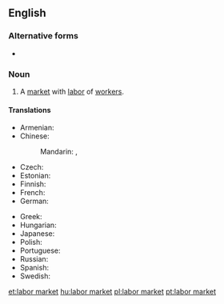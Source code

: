 ==English==
{{wikipedia|Labor economics}}

===Alternative forms===
* {{l|en|labour market}}

===Noun===
{{en-noun|head=[[labor]] [[market]]}}

# {{context|economics|lang=en}} A [[market]] with [[labor]] of [[worker]]s.

====Translations====
{{trans-top|market with labor of workers}}
* Armenian: {{t|hy|աշխատաշուկա}}
* Chinese:
*: Mandarin: {{t|cmn|勞工市場|sc=Hani}}, {{t|cmn|劳工市场|tr=láogōng shìchǎng|sc=Hani}}
* Czech: {{t|cs|trh práce|m}}
* Estonian: {{t|et|tööturg}}
* Finnish: {{t+|fi|työmarkkinat|p}}
* French: {{t+|fr|marché du travail|m}}
* German: {{t+|de|Arbeitsmarkt|m}}
{{trans-mid}}
* Greek: {{t+|el|αγορά εργασίας|f}}
* Hungarian: {{t+|hu|munkaerőpiac}}
* Japanese: {{t|ja|労働市場|tr=ろうどうしじょう, rōdō shijō|sc=Jpan}}
* Polish: {{t|pl|rynek pracy|m}}
* Portuguese: {{t|pt|mercado de trabalho|m}}
* Russian: {{t|ru|рынок труда|m|tr=rýnok trudá|sc=Cyrl}}
* Spanish: {{t|es|mercado de trabajo|m}}
* Swedish: {{t+|sv|arbetsmarknad|c}}
{{trans-bottom}}

[[et:labor market]]
[[hu:labor market]]
[[pl:labor market]]
[[pt:labor market]]